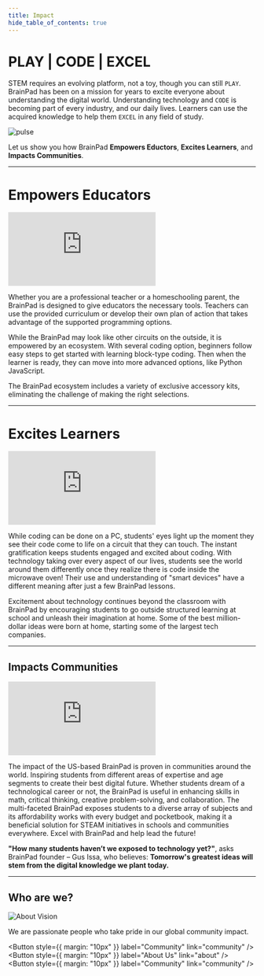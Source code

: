```yaml
---
title: Impact
hide_table_of_contents: true
---
```



<div style={{display: 'block',  justifyContent: 'center', alignItems: 'center', textAlign: 'center'}}>


# PLAY | CODE | EXCEL

STEM requires an evolving platform, not a toy, though you can still `PLAY`. BrainPad has been on a mission for years to excite everyone about understanding the digital world. Understanding technology and `CODE` is becoming part of every industry, and our daily lives. Learners can use the acquired knowledge to help them `EXCEL` in any field of study.

![pulse](pathname:///img/learn-to-code-things.png)

Let us show you how BrainPad **Empowers Eductors**, **Excites Learners**, and **Impacts Communities**.

---

# Empowers Educators

<div class="videocontainer">
    <iframe class="responsive-width" 
        src="https://www.youtube.com/embed/c8rSdkxqPyE" 
        frameborder="0"
        allowfullscreen>
    </iframe>
</div>

Whether you are a professional teacher or a homeschooling parent, the BrainPad is designed to give educators the necessary tools. Teachers can use the provided curriculum or develop their own plan of action that takes advantage of the supported programming options.

While the BrainPad may look like other circuits on the outside, it is empowered by an ecosystem. With several coding option, beginners follow easy steps to get started with learning block-type coding. Then when the learner is ready, they can move into more advanced options, like Python JavaScript.

The BrainPad ecosystem includes a variety of exclusive accessory kits, eliminating the challenge of making the right selections.

---

# Excites Learners

<div class="videocontainer">
    <iframe class="responsive-width" 
        src="https://www.youtube.com/embed/beI1bTGQ_PE" 
        frameborder="0"
        allowfullscreen>
    </iframe>
</div>

While coding can be done on a PC, students' eyes light up the moment they see their code come to life on a circuit that they can touch. The instant gratification keeps students engaged and excited about coding. With technology taking over every aspect of our lives, students see the world around them differently once they realize there is code inside the microwave oven! Their use and understanding of "smart devices" have a different meaning after just a few BrainPad lessons.

Excitement about technology continues beyond the classroom with BrainPad by encouraging students to go outside structured learning at school and unleash their imagination at home. Some of the best million-dollar ideas were born at home, starting some of the largest tech companies.

---

## Impacts Communities

<div class="videocontainer">
    <iframe class="responsive-width" 
        src="https://www.youtube.com/embed/Ka8mVRXtPTg" 
        frameborder="0"
        allowfullscreen>
    </iframe>
</div>

The impact of the US-based BrainPad is proven in communities around the world. Inspiring students from different areas of expertise and age segments to create their best digital future. Whether students dream of a technological career or not, the BrainPad is useful in enhancing skills in math, critical thinking, creative problem-solving, and collaboration. The multi-faceted BrainPad exposes students to a diverse array of subjects and its affordability works with every budget and pocketbook, making it a beneficial solution for STEAM initiatives in schools and communities everywhere. Excel with BrainPad and help lead the future!

<p
  style={{
    backgroundColor: "orange",
    color: "black",
    padding: "0px 0px 0px 30px",
  }}
>

**"How many students haven’t we exposed to technology yet?"**, asks BrainPad founder – Gus Issa, who believes: **Tomorrow's greatest ideas will <strong>stem</strong> from the digital knowledge we plant today.**
</p>


---

## Who are we?

![About Vision](pathname:///img/impact-whoarewe.png)

We are passionate people who take pride in our global community impact.


<Button
  style={{ margin: "10px" }}
  label="Community"
  link="community"
/>
<Button
  style={{ margin: "10px" }}
  label="About Us"
  link="about"
/>
<Button
  style={{ margin: "10px" }}
  label="Community"
  link="community"
/>
</div>